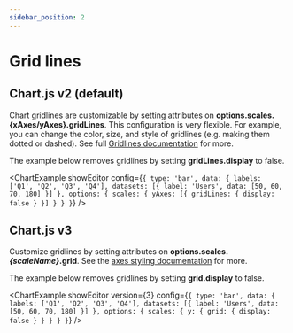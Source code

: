 ```yaml
---
sidebar_position: 2
---
```


# Grid lines


## Chart.js v2 (default)

Chart gridlines are customizable by setting attributes on **options.scales.{xAxes/yAxes}.gridLines**. This configuration is very flexible. For example, you can change the color, size, and style of gridlines (e.g. making them dotted or dashed). See full [Gridlines documentation](https://www.chartjs.org/docs/2.9.4/axes/styling.html#grid-line-configuration) for more.

The example below removes gridlines by setting **gridLines.display** to false.

<ChartExample
  showEditor
  config={`{
  type: 'bar',
  data: {
    labels: ['Q1', 'Q2', 'Q3', 'Q4'],
    datasets: [{
      label: 'Users',
      data: [50, 60, 70, 180]
    }]
  },
  options: {
    scales: {
      yAxes: [{
        gridLines: {
          display: false
        }
      }]
    }
  }
}`}
/>

## Chart.js v3

Customize gridlines by setting attributes on **options.scales._{scaleName}_.grid**. See the [axes styling documentation](https://www.chartjs.org/docs/latest/axes/styling.html#grid-line-configuration) for more.

The example below removes gridlines by setting **grid.display** to false.

<ChartExample
  showEditor
  version={3}
  config={`{
  type: 'bar',
  data: {
    labels: ['Q1', 'Q2', 'Q3', 'Q4'],
    datasets: [{
      label: 'Users',
      data: [50, 60, 70, 180]
    }]
  },
  options: {
    scales: {
      y: {
        grid: {
          display: false
        }
      }
    }
  }
}`}
/>
